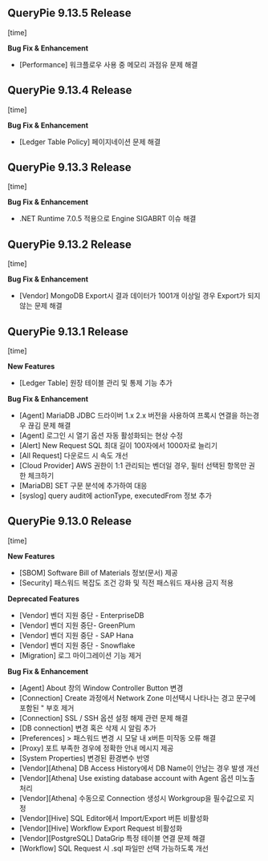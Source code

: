 ## QueryPie 9.13.5 Release
[time]

**Bug Fix & Enhancement**

* [Performance] 워크플로우 사용 중 메모리 과점유 문제 해결



## QueryPie 9.13.4 Release
[time]

**Bug Fix & Enhancement**

* [Ledger Table Policy] 페이지네이션 문제 해결



## QueryPie 9.13.3 Release 
[time]

**Bug Fix & Enhancement**

* .NET Runtime 7.0.5 적용으로 Engine SIGABRT 이슈 해결



## QueryPie 9.13.2 Release 
[time]

**Bug Fix & Enhancement**

* [Vendor] MongoDB Export시 결과 데이터가 1001개 이상일 경우 Export가 되지 않는 문제 해결



## QueryPie 9.13.1 Release
[time]

**New Features**

* [Ledger Table] 원장 테이블 관리 및 통제 기능 추가



**Bug Fix & Enhancement**

* [Agent] MariaDB JDBC 드라이버 1.x 2.x 버전을 사용하여 프록시 연결을 하는경우 끊김 문제 해결
* [Agent] 로그인 시 열기 옵션 자동 활성화되는 현상 수정
* [Alert] New Request SQL 최대 길이 100자에서 1000자로 늘리기
* [All Request] 다운로드 시 속도 개선
* [Cloud Provider] AWS 권한이 1:1 관리되는 벤더일 경우, 필터 선택된 항목만 권한 체크하기
* [MariaDB] SET 구문 분석에 추가하여 대응
* [syslog] query audit에 actionType, executedFrom 정보 추가



## QueryPie 9.13.0 Release
[time]

**New Features**

* [SBOM] Software Bill of Materials 정보(문서) 제공
* [Security] 패스워드 복잡도 조건 강화 및 직전 패스워드 재사용 금지 적용



**Deprecated Features**

* [Vendor] 벤더 지원 중단 - EnterpriseDB
* [Vendor] 벤더 지원 중단- GreenPlum
* [Vendor] 벤더 지원 중단 - SAP Hana
* [Vendor] 벤더 지원 중단 - Snowflake
* [Migration] 로그 마이그레이션 기능 제거



**Bug Fix & Enhancement**

* [Agent] About 창의 Window Controller Button 변경
* [Connection] Create 과정에서 Network Zone 미선택시 나타나는 경고 문구에 포함된 " 부호 제거
* [Connection] SSL / SSH 옵션 설정 해제 관련 문제 해결
* [DB connection] 변경 혹은 삭제 시 알림 추가
* [Preferences] &gt; 패스워드 변경 시 모달 내 x버튼 미작동 오류 해결
* [Proxy] 포트 부족한 경우에 정확한 안내 메시지 제공
* [System Properties] 변경된 환경변수 반영
* [Vendor][Athena] DB Access History에서 DB Name이 안남는 경우 발생 개선
* [Vendor][Athena] Use existing database account with Agent 옵션 미노출 처리
* [Vendor][Athena] 수동으로 Connection 생성시 Workgroup을 필수값으로 지정
* [Vendor][Hive] SQL Editor에서 Import/Export 버튼 비활성화
* [Vendor][Hive] Workflow Export Request 비활성화
* [Vendor][PostgreSQL] DataGrip 특정 테이블 연결 문제 해결
* [Workflow] SQL Request 시 .sql 파일만 선택 가능하도록 개선


